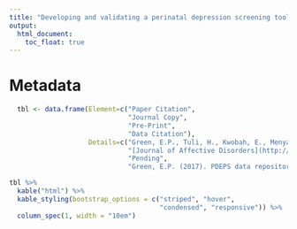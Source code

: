 ```yaml
---
title: "Developing and validating a perinatal depression screening tool in Kenya blending Western criteria with local idioms: A mixed methods study"
output:
  html_document:
    toc_float: true
---
```


# Metadata

```r
  tbl <- data.frame(Element=c("Paper Citation", 
                              "Journal Copy", 
                              "Pre-Print", 
                              "Data Citation"),
                    Details=c("Green, E.P., Tuli, H., Kwobah, E., Menya, D., Chesire, I., & Schmidt, C. (in press). Developing and validating a perinatal depression screening tool in Kenya blending Western criteria with local idioms: A mixed methods study. *Journal of Affective Disorders*. doi: 10.1016/j.jad.2017.11.027",
                              "[Journal of Affective Disorders](http://www.jad-journal.com/article/S0165-0327(17)30263-X/abstract)",
                              "Pending",
                              "Green, E.P. (2017). PDEPS data repository. [![DOI](https://zenodo.org/badge/115718962.svg)](https://zenodo.org/badge/latestdoi/115718962)"))

tbl %>%
  kable("html") %>%
  kable_styling(bootstrap_options = c("striped", "hover", 
                                      "condensed", "responsive")) %>%
  column_spec(1, width = "10em")
```